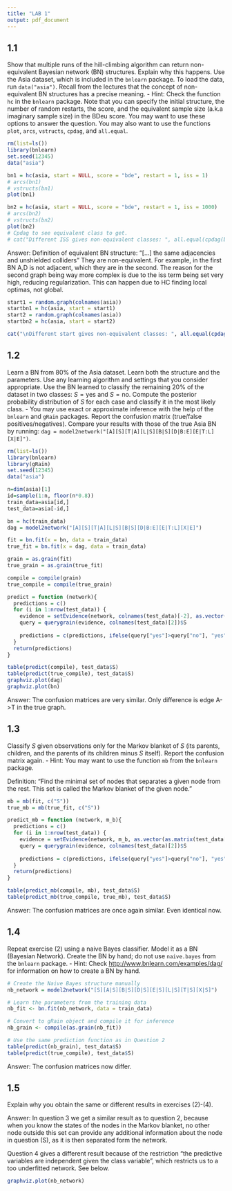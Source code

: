 ```yaml
---
title: "LAB 1"
output: pdf_document
---
```


## 1.1

Show that multiple runs of the hill-climbing algorithm can return non-equivalent Bayesian network (BN) structures.
Explain why this happens.
Use the Asia dataset, which is included in the `bnlearn` package.
To load the data, run `data("asia")`.
Recall from the lectures that the concept of non-equivalent BN structures has a precise meaning.
- Hint: Check the function `hc` in the `bnlearn` package.
Note that you can specify the initial structure, the number of random restarts, the score, and the equivalent sample size (a.k.a imaginary sample size) in the BDeu score.
You may want to use these options to answer the question.
You may also want to use the functions `plot`, `arcs`, `vstructs`, `cpdag`, and `all.equal`.

```r
rm(list=ls())
library(bnlearn)
set.seed(12345)
data("asia")

bn1 = hc(asia, start = NULL, score = "bde", restart = 1, iss = 1)
# arcs(bn1)
# vstructs(bn1)
plot(bn1)

bn2 = hc(asia, start = NULL, score = "bde", restart = 1, iss = 1000)
# arcs(bn2)
# vstructs(bn2)
plot(bn2)
# Cpdag to see equivalent class to get.
# cat("Different ISS gives non-equivalent classes: ", all.equal(cpdag(bn1), cpdag(bn2)))
```

Answer: Definition of equivalent BN structure: "[...] the same adjacencies and unshielded colliders" They are non-equivalent.
For example, in the first BN A,D is not adjacent, which they are in the second.
The reason for the second graph being way more complex is due to the iss term being set very high, reducing regularization.
This can happen due to HC finding local optimas, not global.

```r
start1 = random.graph(colnames(asia))
startbn1 = hc(asia, start = start1)
start2 = random.graph(colnames(asia))
startbn2 = hc(asia, start = start2)

cat("\nDifferent start gives non-equivalent classes: ", all.equal(cpdag(startbn1), cpdag(startbn2)))

```

## 1.2

Learn a BN from 80% of the Asia dataset.
Learn both the structure and the parameters.
Use any learning algorithm and settings that you consider appropriate.
Use the BN learned to classify the remaining 20% of the dataset in two classes: $S = \text{yes}$ and $S = \text{no}$.
Compute the posterior probability distribution of $S$ for each case and classify it in the most likely class.
- You may use exact or approximate inference with the help of the `bnlearn` and `gRain` packages.
Report the confusion matrix (true/false positives/negatives).
Compare your results with those of the true Asia BN by running: `dag = model2network("[A][S][T|A][L|S][B|S][D|B:E][E|T:L][X|E]")`.

```r
rm(list=ls())
library(bnlearn)
library(gRain)
set.seed(12345)
data("asia")

n=dim(asia)[1]
id=sample(1:n, floor(n*0.8))
train_data=asia[id,]
test_data=asia[-id,]

bn = hc(train_data)
dag = model2network("[A][S][T|A][L|S][B|S][D|B:E][E|T:L][X|E]")

fit = bn.fit(x = bn, data = train_data)
true_fit = bn.fit(x = dag, data = train_data)

grain = as.grain(fit)
true_grain = as.grain(true_fit)

compile = compile(grain)
true_compile = compile(true_grain)

predict = function (network){
  predictions = c()
  for (i in 1:nrow(test_data)) {
    evidence = setEvidence(network, colnames(test_data)[-2], as.vector(as.matrix(test_data[i, -2])))
    query = querygrain(evidence, colnames(test_data)[2])$S
    
    predictions = c(predictions, ifelse(query["yes"]>query["no"], "yes", "no"))
  }
  return(predictions)
}

table(predict(compile), test_data$S)
table(predict(true_compile), test_data$S)
graphviz.plot(dag)
graphviz.plot(bn)
```

Answer: The confusion matrices are very similar.
Only difference is edge A-\>T in the true graph.

## 1.3

Classify $S$ given observations only for the Markov blanket of $S$ (its parents, children, and the parents of its children minus $S$ itself).
Report the confusion matrix again.
- Hint: You may want to use the function `mb` from the `bnlearn` package.

Definition: "Find the minimal set of nodes that separates a given node from the rest. This set is called the Markov blanket of the given node."

```r
mb = mb(fit, c("S"))
true_mb = mb(true_fit, c("S"))

predict_mb = function (network, m_b){
  predictions = c()
  for (i in 1:nrow(test_data)) {
    evidence = setEvidence(network, m_b, as.vector(as.matrix(test_data[i, m_b])))
    query = querygrain(evidence, colnames(test_data)[2])$S
    
    predictions = c(predictions, ifelse(query["yes"]>query["no"], "yes", "no"))
  }
  return(predictions)
}

table(predict_mb(compile, mb), test_data$S)
table(predict_mb(true_compile, true_mb), test_data$S)
```

Answer: The confusion matrices are once again similar.
Even identical now.

## 1.4

Repeat exercise (2) using a naive Bayes classifier.
Model it as a BN (Bayesian Network).
Create the BN by hand; do not use `naive.bayes` from the `bnlearn` package.
- Hint: Check <http://www.bnlearn.com/examples/dag/> for information on how to create a BN by hand.

```r
# Create the Naive Bayes structure manually
nb_network = model2network("[S][A|S][B|S][D|S][E|S][L|S][T|S][X|S]")

# Learn the parameters from the training data
nb_fit <- bn.fit(nb_network, data = train_data)

# Convert to gRain object and compile it for inference
nb_grain <- compile(as.grain(nb_fit))

# Use the same prediction function as in Question 2
table(predict(nb_grain), test_data$S)
table(predict(true_compile), test_data$S)
```

Answer: The confusion matrices now differ.

## 1.5

Explain why you obtain the same or different results in exercises (2)-(4).

Answer: In question 3 we get a similar result as to question 2, because when you know the states of the nodes in the Markov blanket, no other node outside this set can provide any additional information about the node in question (S), as it is then separated form the network.

Question 4 gives a different result because of the restriction "the predictive variables are independent given the class variable", which restricts us to a too underfitted network.
See below.

```r
graphviz.plot(nb_network)
```
